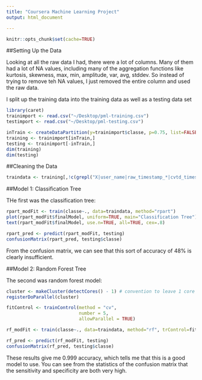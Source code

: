 ```yaml
---
title: "Coursera Machine Learning Project"
output: html_document

---
```


```r
knitr::opts_chunk$set(cache=TRUE)
```

##Setting Up the Data

Looking at all the raw data I had, there were a lot of columns. Many of them had a lot of NA values, including many of the aggregation functions like kurtosis, skewness, max, min, amplitude, var, avg, stddev. So instead of trying to remove teh NA values, I just removed the entire column and used the raw data. 

I split up the training data into the training data as well as a testing data set
```r
library(caret)
trainimport <- read.csv("~/Desktop/pml-training.csv")
testimport <- read.csv("~/Desktop/pml-testing.csv")

inTrain <- createDataPartition(y=trainimport$classe, p=0.75, list=FALSE)
training <- trainimport[inTrain,]
testing <- trainimport[-inTrain,]
dim(training)
dim(testing)
```

##Cleaning the Data

```r
traindata <- training[,!c(grepl("X|user_name|raw_timestamp_*|cvtd_timestamp|kurtosis_*|skewness_*|max_*|min_*|amplitude_*|var_*|avg_*|stddev_*", names(training)))]
```

##Model 1: Classification Tree

THe first was the classification tree:

```r

rpart_modFit <- train(classe~., data=traindata, method="rpart")
plot(rpart_modFit$finalModel, uniform=TRUE, main="Classification Tree")
text(rpart_modFit$finalModel, use.n=TRUE, all=TRUE, cex=.8)

rpart_pred <- predict(rpart_modFit, testing)
confusionMatrix(rpart_pred, testing$classe)
```

From the confusion matrix, we can see that this sort of accuracy of 48% is clearly insufficient. 

##Model 2: Random Forest Tree

The second was random forest model: 
```r
cluster <- makeCluster(detectCores() - 1) # convention to leave 1 core for OS
registerDoParallel(cluster)

fitControl <- trainControl(method = "cv",
                           number = 5,
                           allowParallel = TRUE)

rf_modFit <- train(classe~., data=traindata, method="rf", trControl=fitControl)
```

```r
rf_pred <- predict(rf_modFit, testing)
confusionMatrix(rf_pred, testing$classe)
```

These results give me 0.999 accuracy, which tells me that this is a good model to use. 
You can see from the statistics of the confusion matrix that the sensitivity and specificity are both very high. 
